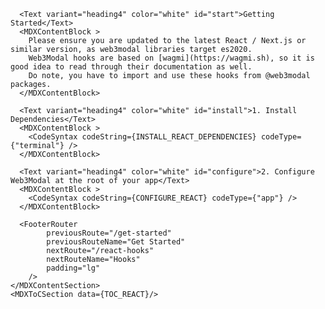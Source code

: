 

<MDXLayout>
    <MDXContentSection>

      <Text variant="heading4" color="white" id="start">Getting Started</Text>
      <MDXContentBlock >
        Please ensure you are updated to the latest React / Next.js or similar version, as web3modal libraries target es2020.
        Web3Modal hooks are based on [wagmi](https://wagmi.sh), so it is good idea to read through their documentation as well.
        Do note, you have to import and use these hooks from @web3modal packages.
      </MDXContentBlock>

      <Text variant="heading4" color="white" id="install">1. Install Dependencies</Text>
      <MDXContentBlock >
        <CodeSyntax codeString={INSTALL_REACT_DEPENDENCIES} codeType={"terminal"} />
      </MDXContentBlock>

      <Text variant="heading4" color="white" id="configure">2. Configure Web3Modal at the root of your app</Text>
      <MDXContentBlock >
        <CodeSyntax codeString={CONFIGURE_REACT} codeType={"app"} />
      </MDXContentBlock>

      <FooterRouter
            previousRoute="/get-started"
            previousRouteName="Get Started"
            nextRoute="/react-hooks"
            nextRouteName="Hooks"
            padding="lg"
        />
    </MDXContentSection>
    <MDXToCSection data={TOC_REACT}/>

</MDXLayout>
